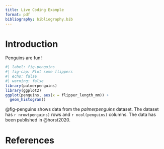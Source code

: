 ```yaml
---
title: Live Coding Example
format: pdf
bibliography: bibliography.bib
---
```


# Introduction

Penguins are fun!

```r
#| label: fig-penguins
#| fig-cap: Plot some flippers
#| echo: false
#| warning: false 
library(palmerpenguins)
library(ggplot2)
ggplot(penguins, aes(x = flipper_length_mm)) +
  geom_histogram()
```

@fig-penguins shows data from the *palmerpenguins* dataset.
The dataset has `r nrow(penguins)` rows and `r ncol(penguins)` columns.
The data has been published in @horst2020.

# References
